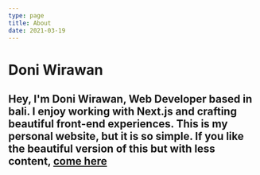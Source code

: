 ```yaml
---
type: page
title: About
date: 2021-03-19
---
```


# Doni Wirawan

Hey, I'm Doni Wirawan, Web Developer based in bali. I enjoy working with Next.js and crafting beautiful front-end experiences.
This is my personal website, but it is so simple. If you like the beautiful version of this but with less content, [come here](https://doniwirawan.com)
---
